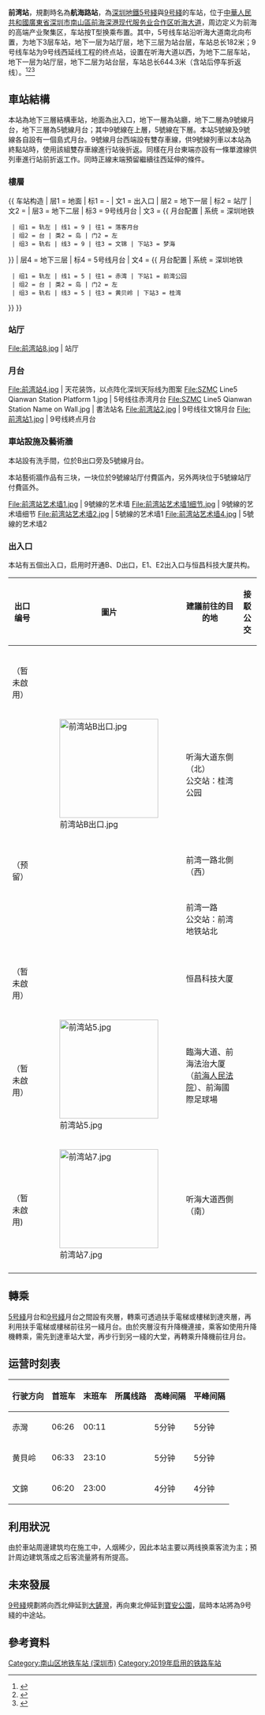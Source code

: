 {{noteTA
|G1=Transport
|G2=Railway
|G3=Unit
}}
{{Infobox station
| name = 前湾
| eng_name = Qianwan
| livery = #89CFF0
| namecolour = black
| linecolour =  {{深圳地铁色彩|5}}
| linecolour2 = {{深圳地铁色彩|9}}
| image = SZMC Line5 Qianwan Station Platform 1.jpg
| country = {{PRC}}
| borough = [[廣東省|廣東省]][[深圳市|深圳市]][[南山区_(深圳市)|南山區]][[前海深港现代服务业合作区|前海深港现代服务业合作区]]
| address = [[听海大道|听海大道]]
| coordinates = {{coord|22|31|18.5|N|113|53|43.5|E|display=it|type:railwaystation}}
| map = 
| colour = {{colorbox|#89CFF0}} 淺藍色
| lines = {{深圳地鐵|5|sl}}<br/>{{深圳地鐵|9|sl}}
| hours = 
| connection =
| opened = {{深圳地鐵|5|s}}：2019年9月28日<br>{{深圳地鐵|9|s}}：2019年12月8日
| structure = [[地下車站|地下車站]]
| platform = 2個[[島式月台|島式月台]]
| exits = 5個
| adjacent = {{Adjacent stations|system=Shenzhen Metro |line1=5|left1=桂灣|right1=前灣公園|to-left1=黃貝嶺|to-right1=赤灣
| line2=9|left2=夢海|to-left2=文錦}}
| elevator =
| escalator =
| route_map ={{Routemap|inline=yes|legend=no|map=
~~ ~~B2層，9号线
utSTRf\utSTRg~~ ~~{{RoutemapRoute|Licon=U|{{站|夢海}}}}
utABZg2\utSTR+tc3
utSTR+tc1\utABZg+4
utSTR+BSl\utSTR+BSr
utSTR+BSl\utSTR+BSr
utSTRc2\utABZg3\utABZg2\utSTRc3
utSTR+1\utABZg2!~utSTRc4\utABZg3!~utSTRc1\utSTR+4
utSTR\utABZg+1\utABZg+4\utSTR
utSTR\utSTR\utSTR\utSTR
utSTR\utSTR\utSTR\utSTR
utENDEe\utENDEe\utENDEe\utENDEe
~~ ~~B3層，5号线
utSTRf\utSTRg~~ ~~{{RoutemapRoute|Licon=U|{{站|桂灣}}}}
utSTR+BSl\utSTR+BSr
utSTR+BSl\utSTR+BSr
utSTRf\utSTRg~~ ~~{{RoutemapRoute|Licon=D|{{站|前灣公園}}}}
}}}}

'''前湾站'''，規劃時名為'''航海路站'''，為[[深圳地鐵5号綫|深圳地鐵5号綫]]與[[深圳地鐵9号綫|9号綫]]的车站，位于[[中華人民共和國|中華人民共和國]][[廣東省|廣東省]][[深圳市|深圳市]][[南山區_(深圳市)|南山區]][[前海深港现代服务业合作区|前海深港现代服务业合作区]][[听海大道|听海大道]]，周边定义为前海的高端产业聚集区，车站按T型换乘布置。其中，5号线车站沿听海大道南北向布置，为地下3层车站，地下一层为站厅层，地下三层为站台层，车站总长182米；9号线车站为9号线西延线工程的终点站，设置在听海大道以西，为地下二层车站，地下一层为站厅层，地下二层为站台层，车站总长644.3米（含站后停车折返线）。<ref>{{cite web|url=http://www.szmc.net/page/plan/build.html?code=138250|title=5号线二期站点介绍|publisher=[[深圳地鐵|深圳地鐵]]|access-date=2016-08-19|archive-url=https://web.archive.org/web/20171029065919/http://www.szmc.net/page/plan/build.html?code=138250|archive-date=2017-10-29|dead-url=yes}}</ref><ref>{{cite web|url=http://www.szmc.net/page/plan/build.html?code=138262|title=9号线二期站点介绍|publisher=[[深圳地鐵|深圳地鐵]]|access-date=2016-08-19|archive-url=https://web.archive.org/web/20171029065808/http://www.szmc.net/page/plan/build.html?code=138262|archive-date=2017-10-29|dead-url=yes}}</ref><ref>{{cite web|url=https://mp.weixin.qq.com/s/ADsZ3Z9x1QKfAeiMBMpMQA|title=开通倒计时！5号线南延线前湾站出入口公布~|accessdate=2019-08-17|archive-date=2019-08-17|archive-url=https://web.archive.org/web/20190817092232/https://mp.weixin.qq.com/s/ADsZ3Z9x1QKfAeiMBMpMQA|dead-url=no}}</ref>

==車站結構==
本站為地下三層結構車站，地面為出入口，地下一層為站廳，地下二層為9號線月台，地下三層為5號線月台；其中9號線在上層，5號線在下層。本站5號線及9號線各自設有一個島式月台。9號線月台西端設有雙存車線，供9號線列車以本站為終點站時，使用該組雙存車線進行站後折返。同樣在月台東端亦設有一條單渡線供列車進行站前折返工作。同時正線末端預留繼續往西延伸的條件。


===樓層===
{{ 车站构造
| 层1 = 地面 | 标1 = -
| 文1 = 出入口
| 层2 = 地下一层 | 标2 = 站厅
| 文2 = {{spml|售票机}}
| 层3 = 地下二层 | 标3 = 9号线月台
| 文3 = {{ 月台配置 | 系统 = 深圳地铁
  | 组1 = 轨左 | 线1 = 9 | 往1 = 落客月台
  | 组2 = 台 | 类2 = 岛 | 门2 = 左
  | 组3 = 轨右 | 线3 = 9 | 往3 = 文锦 | 下站3 = 梦海
}}
| 层4 = 地下三层 | 标4 = 5号线月台
| 文4 = {{ 月台配置 | 系统 = 深圳地铁
  | 组1 = 轨左 | 线1 = 5 | 往1 = 赤湾 | 下站1 = 前湾公园
  | 组2 = 台 | 类2 = 岛 | 门2 = 左
  | 组3 = 轨右 | 线3 = 5 | 往3 = 黄贝岭 | 下站3 = 桂湾
}}
}}

===站厅===
<gallery>
File:前湾站8.jpg | 站厅
</gallery>

===月台===
<gallery>
File:前湾站4.jpg | 天花装饰，以点阵化深圳天际线为图案
File:SZMC Line5 Qianwan Station Platform 1.jpg | 5号线往赤湾月台
File:SZMC Line5 Qianwan Station Name on Wall.jpg | 書法站名
File:前湾站2.jpg | 9号线往文锦月台
File:前湾站1.jpg | 9号线終点月台
</gallery>
{{multiple image|align=center|direction=vertical|width=800
|image1=SZMC Line5 Qianwan Station Platform 1 PANO.jpg|caption1=<center> {{深圳地鐵|5|c}}往赤湾月台全景圖，(2019年10月）</center>
|image2=SZMC Line5 Qianwan Station Platform 2 PANO.jpg|caption2=<center> {{深圳地鐵|5|c}}往黄貝岭月台全景圖，(2019年10月）</center>
}}

===車站設施及藝術牆===
本站設有洗手間，位於B出口旁及5號線月台。

本站藝術牆作品有三块，一块位於9號線站厅付費區內，另外两块位于5號線站厅付費區外。
<gallery>
File:前湾站艺术墙1.jpg | 9號線的艺术墙
File:前湾站艺术墙1细节.jpg | 9號線的艺术墙细节
File:前湾站艺术墙2.jpg | 5號線的艺术墙1
File:前湾站艺术墙4.jpg | 5號線的艺术墙2
</gallery>

===出入口===
本站有五個出入口，启用时开通B、D出口，E1、E2出入口与恒昌科技大厦共构。

<!--車站出口列表的內容經已按車站指示牌排列，請勿擅自加入非指示牌的內容-->
{| class="wikitable"
! 出口编号 !! 圖片 !! 建議前往的目的地!! 接駁公交
|-
| {{港鐵出口|A}} <br>（暂未啟用） || || ||
|-
| {{港鐵出口|B|附=升}} || [[File:前湾站B出口.jpg|200px]] || 听海大道东側（北）<br>公交站：桂湾公园 || {{深圳公交巴士列表|车站名=桂湾公园|B990}}
|-
| {{港鐵出口|C}} <br>（预留） || || 前湾一路北側（西）||
|-
| {{港鐵出口|D|附=升}} || ||前湾一路<br>公交站：前湾地铁站北|| {{深圳公交巴士列表|车站名=前湾地铁站北|B990}}
|-
| {{港鐵出口|E|1}} <br>（暂未啟用） || || 恒昌科技大厦||
|-
| {{港鐵出口|E|2}} <br>（暂未啟用） || [[File:前湾站5.jpg|200px]] || 臨海大道、前海法治大厦（[[深圳前海合作区人民法院|前海人民法院]]）、前海國際足球場||
|-
|{{港鐵出口|F}} <br>（暂未啟用) || [[File:前湾站7.jpg|200px]] || 听海大道西側（南）||
|-
| bgcolor="#EEEEEE" colspan=4 | {{港鐵出口|註=升}}
|}

==轉乘==
[[深圳地鐵5号綫|5号綫]]月台和[[深圳地鐵9号綫|9号綫]]月台之間設有夾層，轉乘可透過扶手電梯或樓梯到達夾層，再利用扶手電梯或樓梯前往另一綫月台。由於夾層沒有升降機連接，乘客如使用升降機轉乘，需先到達車站大堂，再步行到另一綫的大堂，再轉乘升降機前往月台。

==运营时刻表==
{| class="wikitable"
|-
! 行驶方向 !! 首班车 !! 末班车 !! 所属线路 !! 高峰间隔 !! 平峰间隔
|-
|赤灣 || 06:26 || 00:11 || {{深圳地鐵|5|c}} || 5分钟 || 5分钟
|-
|黄貝岭 || 06:33 || 23:10 || {{深圳地鐵|5|c}} || 5分钟 || 5分钟
|-
|文錦 || 06:20 || 23:00 || {{深圳地鐵|9|c}} || 4分钟 || 4分钟
|}


==利用狀況==
由於車站周邊建筑均在施工中，人烟稀少，因此本站主要以两线换乘客流为主；預計周边建筑落成之后客流量將有所提高。

==未來發展==
{{SZ Future infrastructure}}
[[深圳地鐵9号綫|9号綫]]規劃將向西北伸延到[[大鏟灣|大鏟灣]]，再向東北伸延到[[寶安公園|寶安公園]]，屆時本站將為9号綫的中途站。

==參考資料==
{{reflist|30em}}

{{深圳地鐵5號線車站}}
{{深圳地鐵9號線車站}}
{{前海深港现代服务业合作区}}
{{深圳地鐵車站}}

[[Category:南山区地铁车站_(深圳市)|Category:南山区地铁车站 (深圳市)]]
[[Category:2019年启用的铁路车站|Category:2019年启用的铁路车站]]
